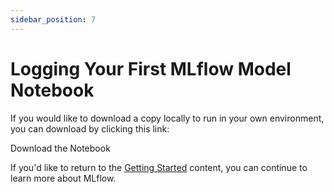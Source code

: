 ```yaml
---
sidebar_position: 7
---
```



# Logging Your First MLflow Model Notebook

If you would like to download a copy locally to run in your own environment, you can download by clicking this link:

<NotebookDownloadButton href="https://raw.githubusercontent.com/mlflow/mlflow/master/docs/docs/classic-ml/getting-started/logging-first-model/notebooks/logging-first-model.ipynb">Download the Notebook</NotebookDownloadButton>

If you'd like to return to the [Getting Started](/ml/getting-started) content, you can continue to learn more about MLflow.
